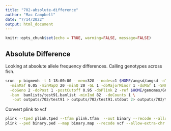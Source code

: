 ```yaml
---
title: "702-absolute-difference"
author: "Mac Campbell"
date: "7/14/2022"
output: html_document
---
```


```r
knitr::opts_chunk$set(echo = TRUE, warning=FALSE, message=FALSE)
```

## Absolute Difference

Looking at absolute allele frequency differences. Calling genotypes across fish.

```sh
srun -p bigmemh -t 1-18:00:00 --mem=32G --nodes=1 $HOME/angsd/angsd -nThreads 6 \
  -minMaf 0.05 -minMapQ 20 -minQ 20 -GL 1 -doMajorMinor 1 -doMaf 1 -SNP_pval 1e-6 \
  -doGeno 2 -doPost 1 -postCutoff 0.95 -doPlink 2 -ref $HOME/genomes/GCF021917145.1/GCF_021917145.1_fHypTra1_genomic.fna \
  -bam  bamlists/test91.bamlist -minInd 82  -doCounts 1 \
   -out outputs/702/test91 > outputs/702/test91.stdout 2> outputs/702/test91.stderr &
```
   
   
Convert plink to vcf 

```sh
plink --tped plink.tped --tfam plink.tfam  --out binary --recode --allow-extra-chr --noweb
plink --ped binary.ped --map binary.map --recode vcf --allow-extra-chr -out recode
```
